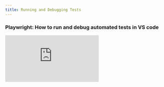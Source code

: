 ```yaml
---
title: Running and Debugging Tests
---
```


### Playwright: How to run and debug automated tests in VS code

<div
  style={{
    position: 'relative',
    paddingBottom: '64.63195691202873%',
    marginBottom: '20px',
    height: 0
  }}
>
  <iframe
    src="https://www.loom.com/embed/1662816e69c244629029dec5f126093f"
    frameborder="0"
    allowFullScreen="true"
    webkitallowfullscreen="true"
    mozallowfullscreen="true"
    style={{
      position: 'absolute',
      top: 0,
      left: 0,
      width: '100%',
      height: '100%'
    }}
  />
</div>

1. Run all playwright tests (e.g journeys)

```shell
    npx nx run journeys-e2e:e2e
```

2. Run just one playwright tests

```shell
    npx playwright test apps/journeys-e2e/src/e2e/journeys.spec.ts
```

3. Devcontainer's HTML results can be found at the root level in playwright-report/index.html.
   Copy entire directory to local and open the html report.

More resources on running tests: https://playwright.dev/docs/running-tests
